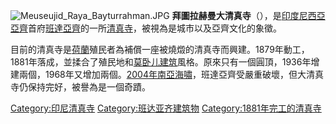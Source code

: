 [[File:Meuseujid_Raya_Bayturrahman.JPG|thumb]]
'''拜圖拉赫曼大清真寺'''（{{lang-id|Masjid Raya Baiturrahman}}），是[[印度尼西亞|印度尼西亞]][[亞齊|亞齊]]首府[[班達亞齊|班達亞齊]]的一所[[清真寺|清真寺]]，被視為是城市以及亞齊文化的象徵。

目前的清真寺是[[荷蘭|荷蘭]]殖民者為補償一座被燒燬的清真寺而興建。1879年動工，1881年落成，並揉合了殖民地和[[莫卧儿建筑|莫卧儿建筑]]風格。原來只有一個圓頂，1936年增建兩個，1968年又增加兩個。[[2004年南亞海嘯|2004年南亞海嘯]]，班達亞齊受嚴重破壞，但大清真寺仍保持完好，被譽為是一個奇蹟。

[[Category:印尼清真寺|Category:印尼清真寺]]
[[Category:班达亚齐建筑物|Category:班达亚齐建筑物]]
[[Category:1881年完工的清真寺|Category:1881年完工的清真寺]]